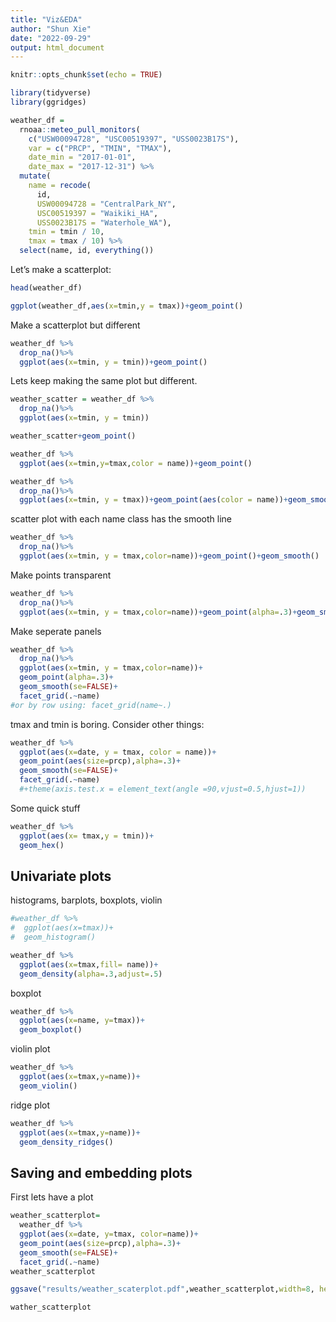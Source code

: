 ```yaml
---
title: "Viz&EDA"
author: "Shun Xie"
date: "2022-09-29"
output: html_document
---
```


```r
knitr::opts_chunk$set(echo = TRUE)
```

```r
library(tidyverse)
library(ggridges)
```


```r
weather_df = 
  rnoaa::meteo_pull_monitors(
    c("USW00094728", "USC00519397", "USS0023B17S"),
    var = c("PRCP", "TMIN", "TMAX"), 
    date_min = "2017-01-01",
    date_max = "2017-12-31") %>%
  mutate(
    name = recode(
      id, 
      USW00094728 = "CentralPark_NY", 
      USC00519397 = "Waikiki_HA",
      USS0023B17S = "Waterhole_WA"),
    tmin = tmin / 10,
    tmax = tmax / 10) %>%
  select(name, id, everything())
```

Let's make a scatterplot:
```r
head(weather_df)

ggplot(weather_df,aes(x=tmin,y = tmax))+geom_point()
```

Make a scatterplot but different
```r
weather_df %>%
  drop_na()%>%
  ggplot(aes(x=tmin, y = tmin))+geom_point()
```

Lets keep making the same plot but different. 

```r
weather_scatter = weather_df %>%
  drop_na()%>%
  ggplot(aes(x=tmin, y = tmin))

weather_scatter+geom_point()
```

```r
weather_df %>%
  ggplot(aes(x=tmin,y=tmax,color = name))+geom_point()
```

```r
weather_df %>%
  drop_na()%>%
  ggplot(aes(x=tmin, y = tmax))+geom_point(aes(color = name))+geom_smooth()
```

scatter plot with each name class has the smooth line
```r
weather_df %>%
  drop_na()%>%
  ggplot(aes(x=tmin, y = tmax,color=name))+geom_point()+geom_smooth()
```


Make points transparent
```r
weather_df %>%
  drop_na()%>%
  ggplot(aes(x=tmin, y = tmax,color=name))+geom_point(alpha=.3)+geom_smooth()
```

Make seperate panels
```r
weather_df %>%
  drop_na()%>%
  ggplot(aes(x=tmin, y = tmax,color=name))+
  geom_point(alpha=.3)+
  geom_smooth(se=FALSE)+
  facet_grid(.~name)
#or by row using: facet_grid(name~.)
```

tmax and tmin is boring. Consider other things:

```r
weather_df %>%
  ggplot(aes(x=date, y = tmax, color = name))+
  geom_point(aes(size=prcp),alpha=.3)+
  geom_smooth(se=FALSE)+
  facet_grid(.~name)
  #+theme(axis.test.x = element_text(angle =90,vjust=0.5,hjust=1))
```
Some quick stuff
```r

weather_df %>%
  ggplot(aes(x= tmax,y = tmin))+
  geom_hex()
```



## Univariate plots
histograms, barplots, boxplots, violin

```r
#weather_df %>%
#  ggplot(aes(x=tmax))+
#  geom_histogram()
```


```r
weather_df %>%
  ggplot(aes(x=tmax,fill= name))+
  geom_density(alpha=.3,adjust=.5)
```

boxplot
```r
weather_df %>%
  ggplot(aes(x=name, y=tmax))+
  geom_boxplot()

```

violin plot
```r
weather_df %>%
  ggplot(aes(x=tmax,y=name))+
  geom_violin()
```

ridge plot
```r
weather_df %>%
  ggplot(aes(x=tmax,y=name))+
  geom_density_ridges()
```

## Saving and embedding plots
First lets have a plot
```r
weather_scatterplot=
  weather_df %>% 
  ggplot(aes(x=date, y=tmax, color=name))+
  geom_point(aes(size=prcp),alpha=.3)+
  geom_smooth(se=FALSE)+
  facet_grid(.~name)
weather_scatterplot

ggsave("results/weather_scaterplot.pdf",weather_scatterplot,width=8, height=5)

```


```r
wather_scatterplot 
```


